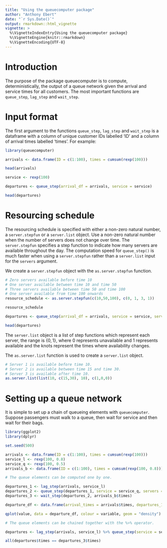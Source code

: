 ```yaml
---
title: "Using the queuecomputer package"
author: "Anthony Ebert"
date: "`r Sys.Date()`"
output: rmarkdown::html_vignette
vignette: >
  %\VignetteIndexEntry{Using the queuecomputer package}
  %\VignetteEngine{knitr::rmarkdown}
  %\VignetteEncoding{UTF-8}
---
```


# Introduction

The purpose of the package queuecomputer is to compute, deterministically, the output of a queue network given the arrival and service times for all customers. The most important functions are `queue_step`, `lag_step` and `wait_step`. 

# Input format

The first argument to the functions `queue_step`, `lag_step` and `wait_step` is a dataframe with a column of unique customer IDs labelled 'ID' and a column of arrival times labelled 'times'. For example:

```r
library(queuecomputer)

arrivals <- data.frame(ID = c(1:100), times = cumsum(rexp(100)))

head(arrivals)

service <- rexp(100)

departures <- queue_step(arrival_df = arrivals, service = service)

head(departures)
```

# Resourcing schedule

The resourcing schedule is specified with either a non-zero natural number, a `server.stepfun` or a `server.list` object. Use a non-zero natural number when the number of servers does not change over time. The `server.stepfun` specifies a step function to indicate how many servers are available throughout the day. The computation speed for `queue_step()` is much faster when using a `server.stepfun` rather than a `server.list` input for the `servers` argument. 

We create a `server.stepfun` object with the `as.server.stepfun` function. 

```r
# Zero servers available before time 10
# One server available between time 10 and time 50
# Three servers available between time 50 and time 100
# One server available from time 100 onwards
resource_schedule <- as.server.stepfun(c(10,50,100), c(0, 1, 3, 1))

resource_schedule

departures <- queue_step(arrival_df = arrivals, service = service, servers = resource_schedule)

head(departures)
```

The `server.list` object is a list of step functions which represent each server, the range is $\{0,1\}$, where 0 represents unavailable and 1 represents available and the knots represent the times where availability changes. 

The `as.server.list` function is used to create a `server.list` object.

```r
# Server 1 is available before time 10.
# Server 2 is available between time 15 and time 30.
# Server 3 is available after time 10. 
as.server.list(list(10, c(15,30), 10), c(1,0,0))
```

# Setting up a queue network

It is simple to set up a chain of queueing elements with `queuecomputer`. Suppose passengers must walk to a queue, then wait for service and then wait for their bags. 

```r
library(ggplot2)
library(dplyr)

set.seed(500)

arrivals <- data.frame(ID = c(1:100), times = cumsum(rexp(100)))
service_l <- rexp(100, 0.8)
service_q <- rexp(100, 0.5)
arrivals_b <- data.frame(ID = c(1:100), times = cumsum(rexp(100, 0.8)))

# The queue elements can be computed one by one. 

departures_1 <- lag_step(arrivals, service_l)
departures_2 <- queue_step(departures_1, service = service_q, servers = 2)
departures_3 <- wait_step(departures_2, arrivals_b$times)

departure_df <- data.frame(arrival_times = arrivals$times, departures_1 = departures_1$times, departures_2 = departures_2$times, departures_3 = departures_3$times) %>% reshape2::melt()

qplot(value, data = departure_df, colour = variable, geom = "density") + xlab("time")

# The queue elements can be chained together with the %>% operator. 

departures <- lag_step(arrivals, service_l) %>% queue_step(service = service_q, servers = 2) %>% wait_step(arrivals_b$times)

all(departures$times == departures_3$times)

```



